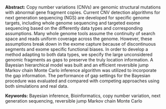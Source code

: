 <span>**Abstract:**</span> Copy number variations (CNVs) are genomic
structural mutations with abnormal gene fragment copies. Current CNV
detection algorithms for next generation sequencing (NGS) are developed
for specific genome targets, including whole genome sequencing and
targeted exome sequencing based on the differently data types and
corresponding assumptions. Many whole genome tools assume the continuity
of search space and reads uniform coverage across the genome. However,
these assumptions break down in the exome capture because of
discontinuous segments and exome specific functional biases. In order to
develop a method adapting to both data types, we specify the large
unconsidered genomic fragments as gaps to preserve the truly location
information. A Bayesian hierarchical model was built and an efficient
reversible jump Markov chain Monte Carlo inference algorithm was
utilized to incorporate the gap information. The performance of gap
settings for the Bayesian procedure was evaluated and compared with
competing approaches using both simulations and real data.

<span>**Keywords:**</span> Bayesian inference, Bioinformatics, copy
number variation, next generation sequencing, reversible jump Markov
chain Monte Carlo
